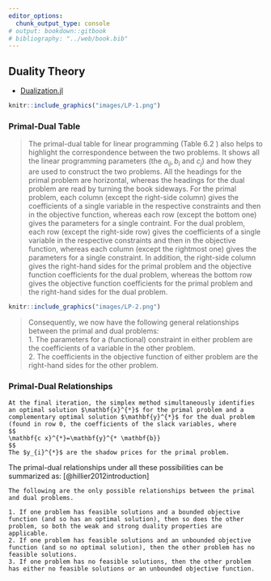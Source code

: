 ```yaml
---
editor_options:
  chunk_output_type: console
# output: bookdown::gitbook
# bibliography: "../web/book.bib"
---
```


## Duality Theory

- [Dualization.jl](https://github.com/JuliaOpt/Dualization.jl)

```r
knitr::include_graphics("images/LP-1.png")
```

### Primal-Dual Table

> The primal-dual table for linear programming (Table 6.2 ) also helps to highlight the correspondence between the two problems. It shows all the linear programming parameters (the $a_{i j}, b_{i}$ and $c_{j}$) and how they are used to construct the two problems. All the headings for the primal problem are horizontal, whereas the headings for the dual problem are read by turning the book sideways. For the primal problem, each column (except the right-side column) gives the coefficients of a single variable in the respective constraints and then in the objective function, whereas each row (except the bottom one) gives the parameters for a single contraint. For the dual problem, each row (except the right-side row) gives the coefficients of a single variable in the respective constraints and then in the objective function, whereas each column (except the rightmost one) gives the parameters for a single constraint. In addition, the right-side column gives the right-hand sides for the primal problem and the objective function coefficients for the dual problem, whereas the bottom row gives the objective function coefficients for the primal problem and the right-hand sides for the dual problem.

```r
knitr::include_graphics("images/LP-2.png")
```

> Consequently, we now have the following general relationships between the primal and dual problems:  
> 1. The parameters for a (functional) constraint in either problem are the coefficients of a variable in the other problem.  
> 2. The coefficients in the objective function of either problem are the right-hand sides for the other problem.

### Primal-Dual Relationships

```definition
At the final iteration, the simplex method simultaneously identifies an optimal solution $\mathbf{x}^{*}$ for the primal problem and a complementary optimal solution $\mathbf{y}^{*}$ for the dual problem (found in row 0, the coefficients of the slack variables, where
$$
\mathbf{c x}^{*}=\mathbf{y}^{* \mathbf{b}}
$$
The $y_{i}^{*}$ are the shadow prices for the primal problem.
```

The primal-dual relationships under all these possibilities can be summarized as: [@hillier2012introduction]

```theorem
The following are the only possible relationships between the primal and dual problems.

1. If one problem has feasible solutions and a bounded objective function (and so has an optimal solution), then so does the other problem, so both the weak and strong duality properties are applicable.  
2. If one problem has feasible solutions and an unbounded objective function (and so no optimal solution), then the other problem has no feasible solutions.  
3. If one problem has no feasible solutions, then the other problem has either no feasible solutions or an unbounded objective function.
```
